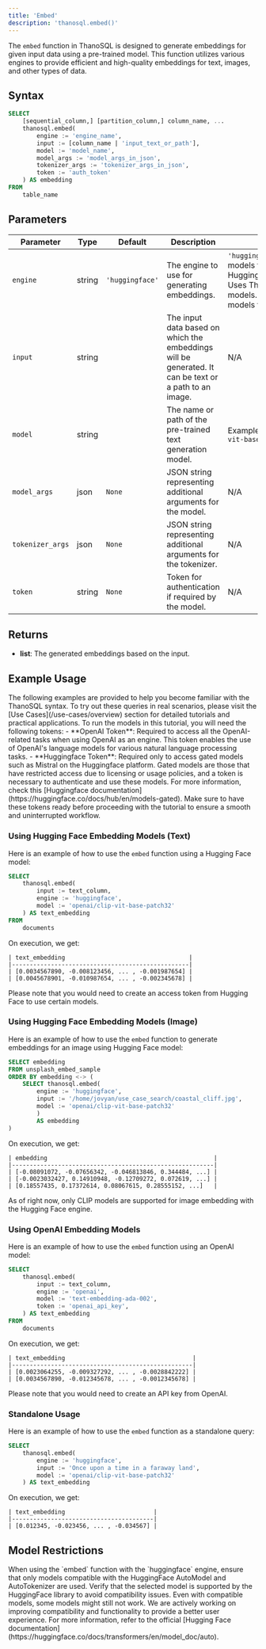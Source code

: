 ```yaml
---
title: 'Embed'
description: 'thanosql.embed()'
---
```


The `embed` function in ThanoSQL is designed to generate embeddings for given input data using a pre-trained model. This function utilizes various engines to provide efficient and high-quality embeddings for text, images, and other types of data.

## Syntax 

```sql
SELECT 
    [sequential_column,] [partition_column,] column_name, ...
    thanosql.embed(
        engine := 'engine_name',
        input := [column_name | 'input_text_or_path'],
        model := 'model_name',
        model_args := 'model_args_in_json',
        tokenizer_args := 'tokenizer_args_in_json',
        token := 'auth_token'
    ) AS embedding
FROM 
    table_name
```

## Parameters

| Parameter       | Type   | Default          | Description                                                                                           | Options                                                                                                    |
|-----------------|--------|------------------|-------------------------------------------------------------------------------------------------------|------------------------------------------------------------------------------------------------------------|
| `engine`        | string | `'huggingface'`  | The engine to use for generating embeddings.                                                          | `'huggingface'`: Uses models from HuggingFace.`'thanosql'`: Uses ThanoSQL's native models.`'openai'`: Uses models from OpenAI.  |
| `input`         | string |                  | The input data based on which the embeddings will be generated. It can be text or a path to an image. | N/A                                                                                                        |
| `model`         | string |                  | The name or path of the pre-trained text generation model.                                            | Example: `'openai/clip-vit-base-patch32'`                                                                    |
| `model_args`    | json   | `None`           | JSON string representing additional arguments for the model.                                          | N/A                          |
| `tokenizer_args`| json   | `None`           | JSON string representing additional arguments for the tokenizer.                                      | N/A                                                                                                        |
| `token`         | string | `None`           | Token for authentication if required by the model.                                                    | N/A                                                                                                        |


## Returns

- **list**: The generated embeddings based on the input.

## Example Usage

<Warning>
The following examples are provided to help you become familiar with the ThanoSQL syntax. To try out these queries in real scenarios, please visit the [Use Cases](/use-cases/overview) section for detailed tutorials and practical applications.
</Warning>

<Tip>
To run the models in this tutorial, you will need the following tokens:
- **OpenAI Token**: Required to access all the OpenAI-related tasks when using OpenAI as an engine. This token enables the use of OpenAI's language models for various natural language processing tasks.
- **Huggingface Token**: Required only to access gated models such as Mistral on the Huggingface platform. Gated models are those that have restricted access due to licensing or usage policies, and a token is necessary to authenticate and use these models. For more information, check this [Huggingface documentation](https://huggingface.co/docs/hub/en/models-gated).
Make sure to have these tokens ready before proceeding with the tutorial to ensure a smooth and uninterrupted workflow.
</Tip>


### Using Hugging Face Embedding Models (Text)
Here is an example of how to use the `embed` function using a Hugging Face model:

```sql
SELECT 
    thanosql.embed(
        input := text_column,
        engine := 'huggingface',
        model := 'openai/clip-vit-base-patch32'
    ) AS text_embedding
FROM
    documents
```
On execution, we get: 
```
| text_embedding                                   |
|--------------------------------------------------|
| [0.0034567890, -0.008123456, ... , -0.001987654] |
| [0.0045678901, -0.010987654, ... , -0.002345678] |
```

<Note>Please note that you would need to create an access token from Hugging Face to use certain models.</Note>

### Using Hugging Face Embedding Models (Image)
Here is an example of how to use the `embed` function to generate embeddings for an image using Hugging Face model:
```sql
SELECT embedding
FROM unsplash_embed_sample
ORDER BY embedding <-> (
    SELECT thanosql.embed(
        engine := 'huggingface',
        input := '/home/jovyan/use_case_search/coastal_cliff.jpg',
        model := 'openai/clip-vit-base-patch32'
        ) 
        AS embedding
)
```
On execution, we get: 
```
| embedding                                               |
|---------------------------------------------------------|
| [-0.08091072, -0.07656342, -0.046813846, 0.344484, ...] |
| [-0.0023032427, 0.14910948, -0.12709272, 0.072619, ...] |
| [0.18557435, 0.17372614, 0.08067615, 0.28555152, ...]   |

```

<Warning>As of right now, only CLIP models are supported for image embedding with the Hugging Face engine.</Warning>

### Using OpenAI Embedding Models
Here is an example of how to use the `embed` function using an OpenAI model:

```sql
SELECT
    thanosql.embed(
        input := text_column,
        engine := 'openai',
        model := 'text-embedding-ada-002',
        token := 'openai_api_key',
    ) AS text_embedding
FROM
    documents
```
On execution, we get: 
```
| text_embedding                                    |
|---------------------------------------------------|
| [0.0023064255, -0.009327292, ... , -0.0028842222] |
| [0.0034567890, -0.012345678, ... , -0.0012345678] |
```

<Note>Please note that you would need to create an API key from OpenAI.</Note>

### Standalone Usage
Here is an example of how to use the `embed` function as a standalone query:
```sql
SELECT 
    thanosql.embed(
        engine := 'huggingface',
        input := 'Once upon a time in a faraway land',
        model := 'openai/clip-vit-base-patch32'
    ) AS text_embedding
```
On execution, we get: 
```
| text_embedding                         |
|----------------------------------------|
| [0.012345, -0.023456, ... , -0.034567] |
```


## Model Restrictions
<Warning>
When using the `embed` function with the `huggingface` engine, ensure that only models compatible with the HuggingFace AutoModel and AutoTokenizer are used. Verify that the selected model is supported by the HuggingFace library to avoid compatibility issues. Even with compatible models, some models might still not work. We are actively working on improving compatibility and functionality to provide a better user experience. For more information, refer to the official [Hugging Face documentation](https://huggingface.co/docs/transformers/en/model_doc/auto).
</Warning>
